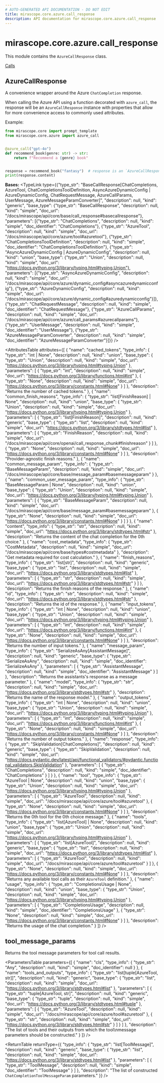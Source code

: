 ```yaml
---
# AUTO-GENERATED API DOCUMENTATION - DO NOT EDIT
title: mirascope.core.azure.call_response
description: API documentation for mirascope.core.azure.call_response
---
```


# mirascope.core.azure.call_response

This module contains the `AzureCallResponse` class.

<Info title="Usage">

[Calls](/docs/mirascope/learn/calls#handling-responses)

</Info>

## <ApiType type="Class" path="core/azure/call_response" symbolName="AzureCallResponse" /> AzureCallResponse

A convenience wrapper around the Azure `ChatCompletion` response.

When calling the Azure API using a function decorated with `azure_call`, the
response will be an `AzureCallResponse` instance with properties that allow for
more convenience access to commonly used attributes.

Example:

```python
from mirascope.core import prompt_template
from mirascope.core.azure import azure_call


@azure_call("gpt-4o")
def recommend_book(genre: str) -> str:
    return f"Recommend a {genre} book"


response = recommend_book("fantasy")  # response is an `AzureCallResponse` instance
print(response.content)
```

**Bases:** 
<TypeLink type={{"type_str": "BaseCallResponse[ChatCompletions, AzureTool, ChatCompletionsToolDefinition, AsyncAzureDynamicConfig | AzureDynamicConfig, ChatRequestMessage, AzureCallParams, UserMessage, AzureMessageParamConverter]", "description": null, "kind": "generic", "base_type": {"type_str": "BaseCallResponse", "description": null, "kind": "simple", "doc_url": "/docs/mirascope/api/core/base/call_response#basecallresponse"}, "parameters": [{"type_str": "ChatCompletions", "description": null, "kind": "simple", "doc_identifier": "ChatCompletions"}, {"type_str": "AzureTool", "description": null, "kind": "simple", "doc_url": "/docs/mirascope/api/core/azure/tool#azuretool"}, {"type_str": "ChatCompletionsToolDefinition", "description": null, "kind": "simple", "doc_identifier": "ChatCompletionsToolDefinition"}, {"type_str": "AsyncAzureDynamicConfig | AzureDynamicConfig", "description": null, "kind": "union", "base_type": {"type_str": "Union", "description": null, "kind": "simple", "doc_url": "https://docs.python.org/3/library/typing.html#typing.Union"}, "parameters": [{"type_str": "AsyncAzureDynamicConfig", "description": null, "kind": "simple", "doc_url": "/docs/mirascope/api/core/azure/dynamic_config#asyncazuredynamicconfig"}, {"type_str": "AzureDynamicConfig", "description": null, "kind": "simple", "doc_url": "/docs/mirascope/api/core/azure/dynamic_config#azuredynamicconfig"}]}, {"type_str": "ChatRequestMessage", "description": null, "kind": "simple", "doc_identifier": "ChatRequestMessage"}, {"type_str": "AzureCallParams", "description": null, "kind": "simple", "doc_url": "/docs/mirascope/api/core/azure/call_params#azurecallparams"}, {"type_str": "UserMessage", "description": null, "kind": "simple", "doc_identifier": "UserMessage"}, {"type_str": "AzureMessageParamConverter", "description": null, "kind": "simple", "doc_identifier": "AzureMessageParamConverter"}]}} />

<AttributesTable
  attributes={[
  {
    "name": "cached_tokens",
    "type_info": {
      "type_str": "int | None",
      "description": null,
      "kind": "union",
      "base_type": {
        "type_str": "Union",
        "description": null,
        "kind": "simple",
        "doc_url": "https://docs.python.org/3/library/typing.html#typing.Union"
      },
      "parameters": [
        {
          "type_str": "int",
          "description": null,
          "kind": "simple",
          "doc_url": "https://docs.python.org/3/library/functions.html#int"
        },
        {
          "type_str": "None",
          "description": null,
          "kind": "simple",
          "doc_url": "https://docs.python.org/3/library/constants.html#None"
        }
      ]
    },
    "description": "Returns the number of cached tokens."
  },
  {
    "name": "common_finish_reasons",
    "type_info": {
      "type_str": "list[FinishReason] | None",
      "description": null,
      "kind": "union",
      "base_type": {
        "type_str": "Union",
        "description": null,
        "kind": "simple",
        "doc_url": "https://docs.python.org/3/library/typing.html#typing.Union"
      },
      "parameters": [
        {
          "type_str": "list[FinishReason]",
          "description": null,
          "kind": "generic",
          "base_type": {
            "type_str": "list",
            "description": null,
            "kind": "simple",
            "doc_url": "https://docs.python.org/3/library/stdtypes.html#list"
          },
          "parameters": [
            {
              "type_str": "FinishReason",
              "description": null,
              "kind": "simple",
              "doc_url": "/docs/mirascope/api/core/openai/call_response_chunk#finishreason"
            }
          ]
        },
        {
          "type_str": "None",
          "description": null,
          "kind": "simple",
          "doc_url": "https://docs.python.org/3/library/constants.html#None"
        }
      ]
    },
    "description": "Provider-agnostic finish reasons."
  },
  {
    "name": "common_message_param",
    "type_info": {
      "type_str": "BaseMessageParam",
      "description": null,
      "kind": "simple",
      "doc_url": "/docs/mirascope/api/core/base/message_param#basemessageparam"
    }
  },
  {
    "name": "common_user_message_param",
    "type_info": {
      "type_str": "BaseMessageParam | None",
      "description": null,
      "kind": "union",
      "base_type": {
        "type_str": "Union",
        "description": null,
        "kind": "simple",
        "doc_url": "https://docs.python.org/3/library/typing.html#typing.Union"
      },
      "parameters": [
        {
          "type_str": "BaseMessageParam",
          "description": null,
          "kind": "simple",
          "doc_url": "/docs/mirascope/api/core/base/message_param#basemessageparam"
        },
        {
          "type_str": "None",
          "description": null,
          "kind": "simple",
          "doc_url": "https://docs.python.org/3/library/constants.html#None"
        }
      ]
    }
  },
  {
    "name": "content",
    "type_info": {
      "type_str": "str",
      "description": null,
      "kind": "simple",
      "doc_url": "https://docs.python.org/3/library/stdtypes.html#str"
    },
    "description": "Returns the content of the chat completion for the 0th choice."
  },
  {
    "name": "cost_metadata",
    "type_info": {
      "type_str": "CostMetadata",
      "description": null,
      "kind": "simple",
      "doc_url": "/docs/mirascope/api/core/base/types#costmetadata"
    },
    "description": "Get metadata required for cost calculation."
  },
  {
    "name": "finish_reasons",
    "type_info": {
      "type_str": "list[str]",
      "description": null,
      "kind": "generic",
      "base_type": {
        "type_str": "list",
        "description": null,
        "kind": "simple",
        "doc_url": "https://docs.python.org/3/library/stdtypes.html#list"
      },
      "parameters": [
        {
          "type_str": "str",
          "description": null,
          "kind": "simple",
          "doc_url": "https://docs.python.org/3/library/stdtypes.html#str"
        }
      ]
    },
    "description": "Returns the finish reasons of the response."
  },
  {
    "name": "id",
    "type_info": {
      "type_str": "str",
      "description": null,
      "kind": "simple",
      "doc_url": "https://docs.python.org/3/library/stdtypes.html#str"
    },
    "description": "Returns the id of the response."
  },
  {
    "name": "input_tokens",
    "type_info": {
      "type_str": "int | None",
      "description": null,
      "kind": "union",
      "base_type": {
        "type_str": "Union",
        "description": null,
        "kind": "simple",
        "doc_url": "https://docs.python.org/3/library/typing.html#typing.Union"
      },
      "parameters": [
        {
          "type_str": "int",
          "description": null,
          "kind": "simple",
          "doc_url": "https://docs.python.org/3/library/functions.html#int"
        },
        {
          "type_str": "None",
          "description": null,
          "kind": "simple",
          "doc_url": "https://docs.python.org/3/library/constants.html#None"
        }
      ]
    },
    "description": "Returns the number of input tokens."
  },
  {
    "name": "message_param",
    "type_info": {
      "type_str": "SerializeAsAny[AssistantMessage]",
      "description": null,
      "kind": "generic",
      "base_type": {
        "type_str": "SerializeAsAny",
        "description": null,
        "kind": "simple",
        "doc_identifier": "SerializeAsAny"
      },
      "parameters": [
        {
          "type_str": "AssistantMessage",
          "description": null,
          "kind": "simple",
          "doc_identifier": "AssistantMessage"
        }
      ]
    },
    "description": "Returns the assistants's response as a message parameter."
  },
  {
    "name": "model",
    "type_info": {
      "type_str": "str",
      "description": null,
      "kind": "simple",
      "doc_url": "https://docs.python.org/3/library/stdtypes.html#str"
    },
    "description": "Returns the name of the response model."
  },
  {
    "name": "output_tokens",
    "type_info": {
      "type_str": "int | None",
      "description": null,
      "kind": "union",
      "base_type": {
        "type_str": "Union",
        "description": null,
        "kind": "simple",
        "doc_url": "https://docs.python.org/3/library/typing.html#typing.Union"
      },
      "parameters": [
        {
          "type_str": "int",
          "description": null,
          "kind": "simple",
          "doc_url": "https://docs.python.org/3/library/functions.html#int"
        },
        {
          "type_str": "None",
          "description": null,
          "kind": "simple",
          "doc_url": "https://docs.python.org/3/library/constants.html#None"
        }
      ]
    },
    "description": "Returns the number of output tokens."
  },
  {
    "name": "response",
    "type_info": {
      "type_str": "SkipValidation[ChatCompletions]",
      "description": null,
      "kind": "generic",
      "base_type": {
        "type_str": "SkipValidation",
        "description": null,
        "kind": "simple",
        "doc_url": "https://docs.pydantic.dev/latest/api/functional_validators/#pydantic.functional_validators.SkipValidation"
      },
      "parameters": [
        {
          "type_str": "ChatCompletions",
          "description": null,
          "kind": "simple",
          "doc_identifier": "ChatCompletions"
        }
      ]
    }
  },
  {
    "name": "tool",
    "type_info": {
      "type_str": "AzureTool | None",
      "description": null,
      "kind": "union",
      "base_type": {
        "type_str": "Union",
        "description": null,
        "kind": "simple",
        "doc_url": "https://docs.python.org/3/library/typing.html#typing.Union"
      },
      "parameters": [
        {
          "type_str": "AzureTool",
          "description": null,
          "kind": "simple",
          "doc_url": "/docs/mirascope/api/core/azure/tool#azuretool"
        },
        {
          "type_str": "None",
          "description": null,
          "kind": "simple",
          "doc_url": "https://docs.python.org/3/library/constants.html#None"
        }
      ]
    },
    "description": "Returns the 0th tool for the 0th choice message."
  },
  {
    "name": "tools",
    "type_info": {
      "type_str": "list[AzureTool] | None",
      "description": null,
      "kind": "union",
      "base_type": {
        "type_str": "Union",
        "description": null,
        "kind": "simple",
        "doc_url": "https://docs.python.org/3/library/typing.html#typing.Union"
      },
      "parameters": [
        {
          "type_str": "list[AzureTool]",
          "description": null,
          "kind": "generic",
          "base_type": {
            "type_str": "list",
            "description": null,
            "kind": "simple",
            "doc_url": "https://docs.python.org/3/library/stdtypes.html#list"
          },
          "parameters": [
            {
              "type_str": "AzureTool",
              "description": null,
              "kind": "simple",
              "doc_url": "/docs/mirascope/api/core/azure/tool#azuretool"
            }
          ]
        },
        {
          "type_str": "None",
          "description": null,
          "kind": "simple",
          "doc_url": "https://docs.python.org/3/library/constants.html#None"
        }
      ]
    },
    "description": "Returns any available tool calls as their `AzureTool` definition."
  },
  {
    "name": "usage",
    "type_info": {
      "type_str": "CompletionsUsage | None",
      "description": null,
      "kind": "union",
      "base_type": {
        "type_str": "Union",
        "description": null,
        "kind": "simple",
        "doc_url": "https://docs.python.org/3/library/typing.html#typing.Union"
      },
      "parameters": [
        {
          "type_str": "CompletionsUsage",
          "description": null,
          "kind": "simple",
          "doc_identifier": "CompletionsUsage"
        },
        {
          "type_str": "None",
          "description": null,
          "kind": "simple",
          "doc_url": "https://docs.python.org/3/library/constants.html#None"
        }
      ]
    },
    "description": "Returns the usage of the chat completion."
  }
]}
/>

## <ApiType type="Function" path="core/azure/call_response" symbolName="tool_message_params" /> tool_message_params

Returns the tool message parameters for tool call results.

<ParametersTable
  parameters={[
  {
    "name": "cls",
    "type_info": {
      "type_str": "Any",
      "description": null,
      "kind": "simple",
      "doc_identifier": null
    }
  },
  {
    "name": "tools_and_outputs",
    "type_info": {
      "type_str": "list[tuple[AzureTool, str]]",
      "description": null,
      "kind": "generic",
      "base_type": {
        "type_str": "list",
        "description": null,
        "kind": "simple",
        "doc_url": "https://docs.python.org/3/library/stdtypes.html#list"
      },
      "parameters": [
        {
          "type_str": "tuple[AzureTool, str]",
          "description": null,
          "kind": "generic",
          "base_type": {
            "type_str": "tuple",
            "description": null,
            "kind": "simple",
            "doc_url": "https://docs.python.org/3/library/stdtypes.html#tuple"
          },
          "parameters": [
            {
              "type_str": "AzureTool",
              "description": null,
              "kind": "simple",
              "doc_url": "/docs/mirascope/api/core/azure/tool#azuretool"
            },
            {
              "type_str": "str",
              "description": null,
              "kind": "simple",
              "doc_url": "https://docs.python.org/3/library/stdtypes.html#str"
            }
          ]
        }
      ]
    },
    "description": "The list of tools and their outputs from which the tool\nmessage parameters should be constructed."
  }
]}
/>

<ReturnTable
  returnType={{
  "type_info": {
    "type_str": "list[ToolMessage]",
    "description": null,
    "kind": "generic",
    "base_type": {
      "type_str": "list",
      "description": null,
      "kind": "simple",
      "doc_url": "https://docs.python.org/3/library/stdtypes.html#list"
    },
    "parameters": [
      {
        "type_str": "ToolMessage",
        "description": null,
        "kind": "simple",
        "doc_identifier": "ToolMessage"
      }
    ]
  },
  "description": "The list of constructed `ChatCompletionToolMessageParam` parameters."
}}
/>



